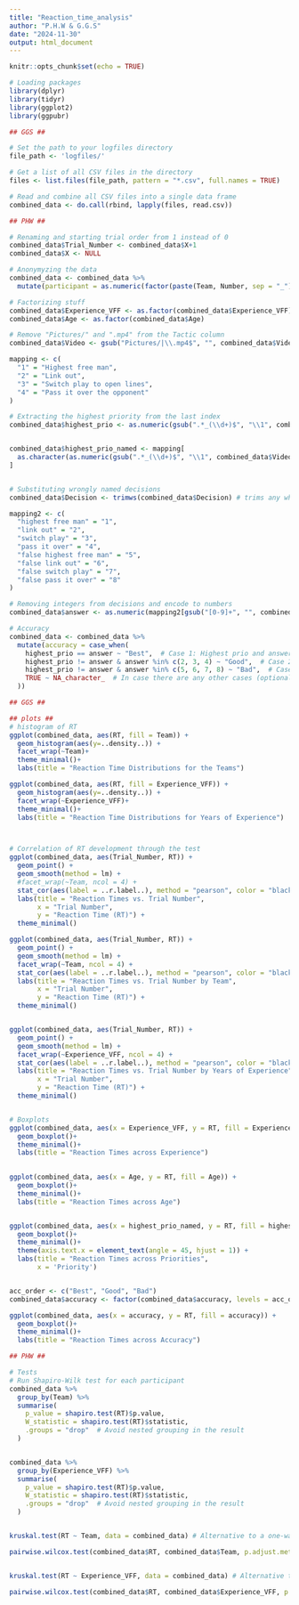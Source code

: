 ---
title: "Reaction_time_analysis"
author: "P.H.W & G.G.S"
date: "2024-11-30"
output: html_document
---

```{r setup, include=FALSE}
knitr::opts_chunk$set(echo = TRUE)

# Loading packages 
library(dplyr)
library(tidyr)
library(ggplot2)
library(ggpubr)

```

```{r, loading data}

## GGS ##

# Set the path to your logfiles directory
file_path <- 'logfiles/'

# Get a list of all CSV files in the directory
files <- list.files(file_path, pattern = "*.csv", full.names = TRUE)

# Read and combine all CSV files into a single data frame
combined_data <- do.call(rbind, lapply(files, read.csv))


```


```{r, data prep}

## PHW ##

# Renaming and starting trial order from 1 instead of 0
combined_data$Trial_Number <- combined_data$X+1
combined_data$X <- NULL

# Anonymyzing the data 
combined_data <- combined_data %>%
  mutate(participant = as.numeric(factor(paste(Team, Number, sep = "_")))) 

# Factorizing stuff
combined_data$Experience_VFF <- as.factor(combined_data$Experience_VFF)
combined_data$Age <- as.factor(combined_data$Age)

# Remove "Pictures/" and ".mp4" from the Tactic column
combined_data$Video <- gsub("Pictures/|\\.mp4$", "", combined_data$Video)

mapping <- c(
  "1" = "Highest free man",
  "2" = "Link out",
  "3" = "Switch play to open lines",
  "4" = "Pass it over the opponent"
)

# Extracting the highest priority from the last index
combined_data$highest_prio <- as.numeric(gsub(".*_(\\d+)$", "\\1", combined_data$Video))


combined_data$highest_prio_named <- mapping[
  as.character(as.numeric(gsub(".*_(\\d+)$", "\\1", combined_data$Video)))
]


# Substituting wrongly named decisions
combined_data$Decision <- trimws(combined_data$Decision) # trims any white space before and after the characters

mapping2 <- c(
  "highest free man" = "1",
  "link out" = "2",
  "switch play" = "3",
  "pass it over" = "4",
  "false highest free man" = "5",
  "false link out" = "6",
  "false switch play" = "7",
  "false pass it over" = "8"
)

# Removing integers from decisions and encode to numbers
combined_data$answer <- as.numeric(mapping2[gsub("[0-9]+", "", combined_data$Decision)])

# Accuracy
combined_data <- combined_data %>%
  mutate(accuracy = case_when(
    highest_prio == answer ~ "Best",  # Case 1: Highest prio and answer are equal
    highest_prio != answer & answer %in% c(2, 3, 4) ~ "Good",  # Case 2: Highest prio and answer are different, and answer is 2, 3, or 4
    highest_prio != answer & answer %in% c(5, 6, 7, 8) ~ "Bad",  # Case 3: Highest prio and answer are different, and answer is 5, 6, 7, or 8
    TRUE ~ NA_character_  # In case there are any other cases (optional, can be adjusted based on your data)
  ))


```

```{r, data exploration}

## GGS ##

## plots ##
# histogram of RT
ggplot(combined_data, aes(RT, fill = Team)) + 
  geom_histogram(aes(y=..density..)) +
  facet_wrap(~Team)+
  theme_minimal()+
  labs(title = "Reaction Time Distributions for the Teams")

ggplot(combined_data, aes(RT, fill = Experience_VFF)) + 
  geom_histogram(aes(y=..density..)) +
  facet_wrap(~Experience_VFF)+
  theme_minimal()+
  labs(title = "Reaction Time Distributions for Years of Experience")



# Correlation of RT development through the test
ggplot(combined_data, aes(Trial_Number, RT)) + 
  geom_point() +
  geom_smooth(method = lm) + 
  #facet_wrap(~Team, ncol = 4) +
  stat_cor(aes(label = ..r.label..), method = "pearson", color = "black", size = 4) +  # Add correlation coefficient
  labs(title = "Reaction Times vs. Trial Number",
       x = "Trial Number",
       y = "Reaction Time (RT)") +
  theme_minimal()

ggplot(combined_data, aes(Trial_Number, RT)) + 
  geom_point() +
  geom_smooth(method = lm) + 
  facet_wrap(~Team, ncol = 4) +
  stat_cor(aes(label = ..r.label..), method = "pearson", color = "black", size = 4) +  # Add correlation coefficient
  labs(title = "Reaction Times vs. Trial Number by Team",
       x = "Trial Number",
       y = "Reaction Time (RT)") +
  theme_minimal()


ggplot(combined_data, aes(Trial_Number, RT)) + 
  geom_point() +
  geom_smooth(method = lm) + 
  facet_wrap(~Experience_VFF, ncol = 4) +
  stat_cor(aes(label = ..r.label..), method = "pearson", color = "black", size = 4) +  # Add correlation coefficient
  labs(title = "Reaction Times vs. Trial Number by Years of Experience",
       x = "Trial Number",
       y = "Reaction Time (RT)") +
  theme_minimal()


# Boxplots
ggplot(combined_data, aes(x = Experience_VFF, y = RT, fill = Experience_VFF)) + 
  geom_boxplot()+
  theme_minimal()+
  labs(title = "Reaction Times across Experience")
  

ggplot(combined_data, aes(x = Age, y = RT, fill = Age)) + 
  geom_boxplot()+
  theme_minimal()+
  labs(title = "Reaction Times across Age")


ggplot(combined_data, aes(x = highest_prio_named, y = RT, fill = highest_prio_named)) + 
  geom_boxplot()+
  theme_minimal()+
  theme(axis.text.x = element_text(angle = 45, hjust = 1)) +
  labs(title = "Reaction Times across Priorities",
       x = 'Priority')


acc_order <- c("Best", "Good", "Bad")
combined_data$accuracy <- factor(combined_data$accuracy, levels = acc_order)

ggplot(combined_data, aes(x = accuracy, y = RT, fill = accuracy)) + 
  geom_boxplot()+
  theme_minimal()+
  labs(title = "Reaction Times across Accuracy")


```


```{r, testing}

## PHW ##

# Tests
# Run Shapiro-Wilk test for each participant
combined_data %>%
  group_by(Team) %>%
  summarise(
    p_value = shapiro.test(RT)$p.value,
    W_statistic = shapiro.test(RT)$statistic,
    .groups = "drop"  # Avoid nested grouping in the result
  )


combined_data %>%
  group_by(Experience_VFF) %>%
  summarise(
    p_value = shapiro.test(RT)$p.value,
    W_statistic = shapiro.test(RT)$statistic,
    .groups = "drop"  # Avoid nested grouping in the result
  )


kruskal.test(RT ~ Team, data = combined_data) # Alternative to a one-way ANOVA

pairwise.wilcox.test(combined_data$RT, combined_data$Team, p.adjust.method = "bonferroni") # Post-hoc Pairwise Comparisons, with Bonferroni correction


kruskal.test(RT ~ Experience_VFF, data = combined_data) # Alternative to a one-way ANOVA

pairwise.wilcox.test(combined_data$RT, combined_data$Experience_VFF, p.adjust.method = "bonferroni") # Post-hoc Pairwise Comparisons, with Bonferroni correction





```

